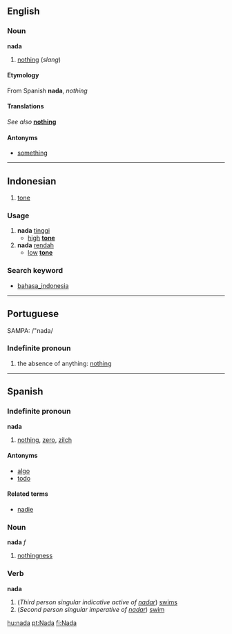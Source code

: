 ==English==

===Noun===
'''nada'''

# [[nothing]] (''slang'')

====Etymology====
From Spanish '''nada''', ''nothing''

====Translations====
''See also '' '''[[nothing]]'''

====Antonyms====
*[[something]]


----
== Indonesian ==

# [[tone]]

=== Usage ===
# '''nada''' [[tinggi]]
#* [[high]] '''[[tone]]''' 
# '''nada''' [[rendah]]
#* [[low]] '''[[tone]]''' 

=== Search keyword ===
* [[bahasa_indonesia]]

----

==Portuguese==
SAMPA: /"nada/

===Indefinite pronoun===
# the absence of anything: [[nothing]]

----

==Spanish==
===Indefinite pronoun===
'''nada'''

# [[nothing]], [[zero]], [[zilch]]
====Antonyms====
*[[algo]]
*[[todo]]

====Related terms====
*[[nadie]]

===Noun===
'''nada''' ''f''

# [[nothingness]]

===Verb===
'''nada'''

#(''Third person singular indicative active of [[nadar]]'') [[swims]]
#(''Second person singular imperative of [[nadar]]'') [[swim]]

[[hu:nada]]
[[pt:Nada]]
[[fi:Nada]]